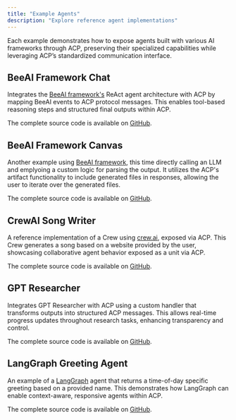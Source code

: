 ```yaml
---
title: "Example Agents"
description: "Explore reference agent implementations"
---
```


Each example demonstrates how to expose agents built with various AI frameworks through ACP, preserving their specialized capabilities while leveraging ACP’s standardized communication interface.

## BeeAI Framework Chat

Integrates the [BeeAI framework's](https://github.com/i-am-bee/beeai-framework) ReAct agent architecture with ACP by mapping BeeAI events to ACP protocol messages. This enables tool-based reasoning steps and structured final outputs within ACP.

The complete source code is available on <Icon icon="github" /> [GitHub](https://github.com/i-am-bee/acp/tree/main/examples/python/beeai-chat).


## BeeAI Framework Canvas

Another example using [BeeAI framework](https://github.com/i-am-bee/beeai-framework), this time directly calling an LLM and emplyoing a custom logic for parsing the output. It utilizes the ACP's artifact functionality to include generated files in responses, allowing the user to iterate over the generated files.

The complete source code is available on <Icon icon="github" /> [GitHub](https://github.com/i-am-bee/acp/tree/main/examples/python/beeai-canvas).


## CrewAI Song Writer

A reference implementation of a Crew using [crew.ai](https://www.crewai.com/), exposed via ACP. This Crew generates a song based on a website provided by the user, showcasing collaborative agent behavior exposed as a unit via ACP.

The complete source code is available on <Icon icon="github" /> [GitHub](https://github.com/i-am-bee/acp/tree/main/examples/python/crewai-song-writer).


## GPT Researcher

Integrates GPT Researcher with ACP using a custom handler that transforms outputs into structured ACP messages. This allows real-time progress updates throughout research tasks, enhancing transparency and control.

The complete source code is available on <Icon icon="github" /> [GitHub](https://github.com/i-am-bee/acp/tree/main/examples/python/gpt-researcher).


## LangGraph Greeting Agent

An example of a [LangGraph](https://langchain-ai.github.io/langgraph/) agent that returns a time-of-day specific greeting based on a provided name. This demonstrates how LangGraph can enable context-aware, responsive agents within ACP.

The complete source code is available on <Icon icon="github" /> [GitHub](https://github.com/i-am-bee/acp/tree/main/examples/python/langgraph-greeting).

